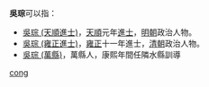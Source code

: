 '''吳琮'''可以指：
* [[吳琮_(天順進士)|吳琮 (天順進士)]]，[[天顺_(明朝)|天順]]元年[[進士|進士]]，[[明朝|明朝]]政治人物。
* [[吳琮_(雍正進士)|吳琮 (雍正進士)]]，[[雍正|雍正]]十一年進士，[[清朝|清朝]]政治人物。
* [[吳琮_(萬縣)|吳琮 (萬縣)]]，萬縣人，康熙年間任隣水縣訓導
{{disambig}}

[[Category:二字吴姓人名消歧义|cong]]